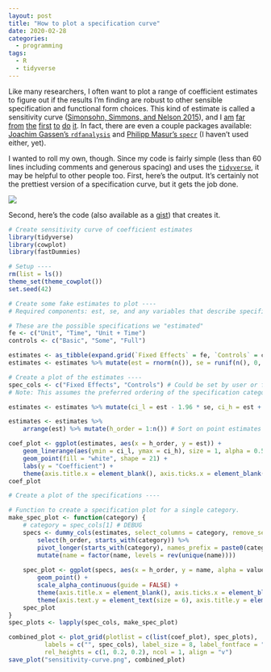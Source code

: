 ```yaml
---
layout: post
title: "How to plot a specification curve"
date: 2020-02-28
categories:
  - programming
tags:
  - R
  - tidyverse
---
```


Like many researchers, I often want to plot a range of coefficient estimates to figure out if the results I'm finding are robust to other sensible specification and functional form choices. This kind of estimate is called a sensitivity curve ([Simonsohn, Simmons, and Nelson 2015](https://papers.ssrn.com/sol3/papers.cfm?abstract_id=2694998)), and I [am](https://twitter.com/ArielOrtizBobea/status/1233224906709618689) [far](https://twitter.com/hhsievertsen/status/1188780383736909825) [from](https://twitter.com/deaneckles/status/1171175422219866112) [the](https://twitter.com/icymi_r/status/1208660197763362816) [first](https://twitter.com/JoachimGassen/status/1122410367915823104) [to](https://twitter.com/Bachl/status/1200325153902780417) [do](https://twitter.com/JoachimGassen/status/1203326365715619840) [it](https://twitter.com/thaddunning/status/1146505592682504194). In fact, there are even a couple packages available: [Joachim Gassen's `rdfanalysis`](https://github.com/joachim-gassen/rdfanalysis) and [Philipp Masur's `specr`](https://github.com/masurp/specr) (I haven't used either, yet).

I wanted to roll my own, though. Since my code is fairly simple (less than 60 lines including comments and generous spacing) and uses the [`tidyverse`](https://www.tidyverse.org/), it may be helpful to other people too. First, here's the output. It's certainly not the prettiest version of a specification curve, but it gets the job done.

![](/img/specification-curve.png)

Second, here's the code (also available as a [gist](https://gist.github.com/pbaylis/dbb0202786412afe80c42e19afec5284)) that creates it.

```r
# Create sensitivity curve of coefficient estimates
library(tidyverse)
library(cowplot)
library(fastDummies)

# Setup ----
rm(list = ls())
theme_set(theme_cowplot())
set.seed(42)

# Create some fake estimates to plot ----
# Required components: est, se, and any variables that describe specifications

# These are the possible specifications we "estimated"
fe <- c("Unit", "Time", "Unit + Time")
controls <- c("Basic", "Some", "Full")

estimates <- as_tibble(expand.grid(`Fixed Effects` = fe, `Controls` = controls))
estimates <- estimates %>% mutate(est = rnorm(n()), se = runif(n(), 0, 0.1))

# Create a plot of the estimates ----
spec_cols <- c("Fixed Effects", "Controls") # Could be set by user or figured out
# Note: This assumes the preferred ordering of the specification categories is the order in which they are given

estimates <- estimates %>% mutate(ci_l = est - 1.96 * se, ci_h = est + 1.96 * se)

estimates <- estimates %>% 
    arrange(est) %>% mutate(h_order = 1:n()) # Sort on point estimates for horizontal ordering

coef_plot <- ggplot(estimates, aes(x = h_order, y = est)) + 
    geom_linerange(aes(ymin = ci_l, ymax = ci_h), size = 1, alpha = 0.5) + 
    geom_point(fill = "white", shape = 21) + 
    labs(y = "Coefficient") + 
    theme(axis.title.x = element_blank(), axis.ticks.x = element_blank(), axis.line.x = element_blank(), axis.text.x = element_blank())
coef_plot

# Create a plot of the specifications ----

# Function to create a specification plot for a single category. 
make_spec_plot <- function(category) {
    # category = spec_cols[1] # DEBUG
    specs <- dummy_cols(estimates, select_columns = category, remove_selected_columns = T) %>%
        select(h_order, starts_with(category)) %>% 
        pivot_longer(starts_with(category), names_prefix = paste0(category, "_")) %>%
        mutate(name = factor(name, levels = rev(unique(name)))) 
    
    spec_plot <- ggplot(specs, aes(x = h_order, y = name, alpha = value)) +
        geom_point() + 
        scale_alpha_continuous(guide = FALSE) +
        theme(axis.title.x = element_blank(), axis.ticks.x = element_blank(), axis.line.x = element_blank(), axis.text.x = element_blank()) + 
        theme(axis.text.y = element_text(size = 6), axis.title.y = element_blank(), axis.ticks.y = element_blank(), axis.line.y = element_blank())
    spec_plot    
}
spec_plots <- lapply(spec_cols, make_spec_plot)

combined_plot <- plot_grid(plotlist = c(list(coef_plot), spec_plots), 
          labels = c("", spec_cols), label_size = 8, label_fontface = "italic", vjust = 0.5, hjust = -0.1,
          rel_heights = c(1, 0.2, 0.2), ncol = 1, align = "v")
save_plot("sensitivity-curve.png", combined_plot)
```